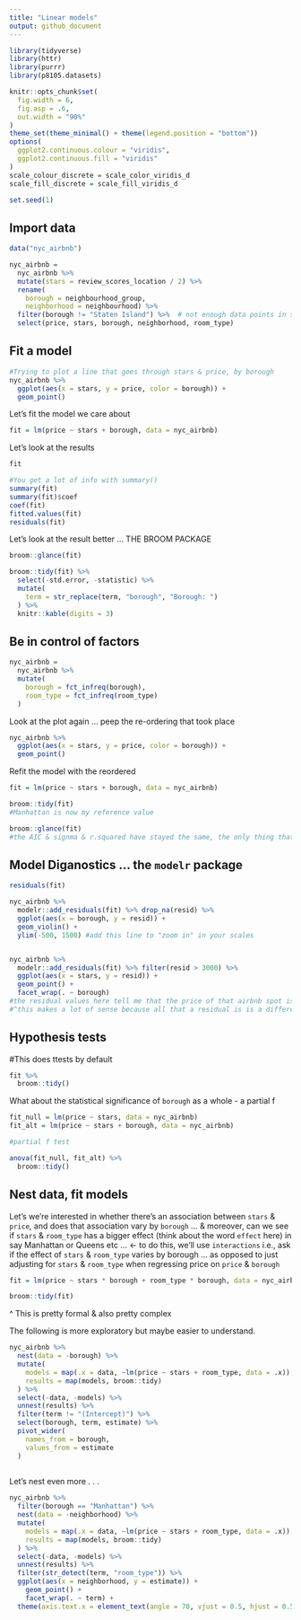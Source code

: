 ```yaml
---
title: "Linear models"
output: github_document
---
```



```r
library(tidyverse)
library(httr)
library(purrr)
library(p8105.datasets)

knitr::opts_chunk$set(
  fig.width = 6,
  fig.asp = .6,
  out.width = "90%"
)
theme_set(theme_minimal() + theme(legend.position = "bottom"))
options(
  ggplot2.continuous.colour = "viridis",
  ggplot2.continuous.fill = "viridis"
)
scale_colour_discrete = scale_color_viridis_d
scale_fill_discrete = scale_fill_viridis_d

set.seed(1)
```



## Import data
```r
data("nyc_airbnb")

nyc_airbnb = 
  nyc_airbnb %>% 
  mutate(stars = review_scores_location / 2) %>% 
  rename(
    borough = neighbourhood_group,
    neighborhood = neighbourhood) %>% 
  filter(borough != "Staten Island") %>%  # not enough data points in staten island so we take it out 
  select(price, stars, borough, neighborhood, room_type)
```


## Fit a model
```r
#Trying to plot a line that goes through stars & price, by borough
nyc_airbnb %>% 
  ggplot(aes(x = stars, y = price, color = borough)) + 
  geom_point()
```


Let's fit the model we care about
```r
fit = lm(price ~ stars + borough, data = nyc_airbnb)
```


Let's look at the results
```r
fit

#You get a lot of info with summary()
summary(fit)
summary(fit)$coef
coef(fit)
fitted.values(fit)
residuals(fit)
```


Let's look at the result better ... THE BROOM PACKAGE

```r
broom::glance(fit)

broom::tidy(fit) %>% 
  select(-std.error, -statistic) %>% 
  mutate(
    term = str_replace(term, "borough", "Borough: ")
  ) %>% 
  knitr::kable(digits = 3)
```


## Be in control of factors

```r
nyc_airbnb = 
  nyc_airbnb %>% 
  mutate(
    borough = fct_infreq(borough), 
    room_type = fct_infreq(room_type)
  )
```


Look at the plot again ... peep the re-ordering that took place

```r
nyc_airbnb %>% 
  ggplot(aes(x = stars, y = price, color = borough)) + 
  geom_point()
```



Refit the model with the reordered

```r
fit = lm(price ~ stars + borough, data = nyc_airbnb)

broom::tidy(fit)
#Manhattan is now my reference value

broom::glance(fit)
#the AIC & signma & r.squared have stayed the same, the only thing that changed is the reference level
```


## Model Diganostics ... the `modelr` package

```r
residuals(fit) 

nyc_airbnb %>% 
  modelr::add_residuals(fit) %>% drop_na(resid) %>% 
  ggplot(aes(x = borough, y = resid)) + 
  geom_violin() + 
  ylim(-500, 1500) #add this line to "zoom in" in your scales


nyc_airbnb %>% 
  modelr::add_residuals(fit) %>% filter(resid > 3000) %>% 
  ggplot(aes(x = stars, y = resid)) +
  geom_point() +
  facet_wrap(. ~ borough)
#the residual values here tell me that the price of that airbnb spot is $9.47 higher than what my model would predict; 35.5 dollars higher; $20.5 lower, etc ... 
#^this makes a lot of sense because all that a residual is is a difference between my observed Y & my predicted Y: residuals =  [Y-Y_hat]
```


## Hypothesis tests

#This does ttests by default
```r
fit %>% 
  broom::tidy()
```


What about the statistical significance of `borough` as a whole - a partial f 

```r

fit_null = lm(price ~ stars, data = nyc_airbnb)
fit_alt = lm(price ~ stars + borough, data = nyc_airbnb)

#partial f test 

anova(fit_null, fit_alt) %>% 
  broom::tidy()
```


## Nest data, fit models

Let's we're interested in whether there's an association between `stars` & `price`, and does that association vary by `borough` ... & moreover, can we see if `stars` & `room_type` has a bigger effect (think about the word `effect` here) in say Manhattan or Queens etc ...  <- to do this, we'll use `interactions` i.e., ask if the effect of `stars` & `room_type` varies by borough ... as opposed to just adjusting for `stars` & `room_type` when regressing price on `price` & `borough`


```r
fit = lm(price ~ stars * borough + room_type * borough, data = nyc_airbnb)

broom::tidy(fit)
```
^ This is pretty formal & also pretty complex



The following is more exploratory but maybe easier to understand. 
```r

nyc_airbnb %>% 
  nest(data = -borough) %>% 
  mutate(
    models = map(.x = data, ~lm(price ~ stars + room_type, data = .x)), 
    results = map(models, broom::tidy)
  ) %>% 
  select(-data, -models) %>% 
  unnest(results) %>% 
  filter(term != "(Intercept)") %>% 
  select(borough, term, estimate) %>% 
  pivot_wider(
    names_from = borough,
    values_from = estimate
  )
  
```


Let's nest even more . . .


```r
nyc_airbnb %>% 
  filter(borough == "Manhattan") %>% 
  nest(data = -neighborhood) %>% 
  mutate(
    models = map(.x = data, ~lm(price ~ stars + room_type, data = .x)), 
    results = map(models, broom::tidy)
  ) %>% 
  select(-data, -models) %>% 
  unnest(results) %>% 
  filter(str_detect(term, "room_type")) %>% 
  ggplot(aes(x = neighborhood, y = estimate)) + 
    geom_point() + 
    facet_wrap(. ~ term) + 
  theme(axis.text.x = element_text(angle = 70, vjust = 0.5, hjust = 0.5))

```



